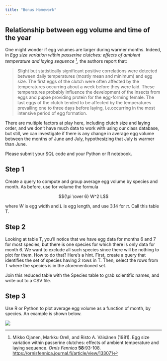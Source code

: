 ```yaml
---
title: "Bonus Homework"
---
```


## Relationship between egg volume and time of the year

One might wonder if egg volumes are larger during warmer months. Indeed, in *Egg size variation within passerine clutches: effects of ambient temperature and laying sequence* [^1], the authors report that:

[^1]: Mikko Ojanen, Markku Orell, and Risto A. Väisänen (1981). Egg size variation within passerine clutches: effects of ambient temperature and laying sequence. *Ornis Fennica* **58**:93-108. <https://ornisfennica.journal.fi/article/view/133071>

> Slight but statistically significant positive correlations were detected between daily temperatures (mostly mean and minimum) and egg size. The first eggs of the clutch were often affected by the temperatures occurring about a week before they were laid. These temperatures probably influence the development of the insects from eggs and pupae providing protein for the egg-forming female. The last eggs of the clutch tended to be affected by the temperatures prevailing one to three days before laying, i.e.occurring in the most intensive period of egg formation.

There are multiple factors at play here, including clutch size and laying order, and we don't have much data to work with using our class database, but still, we can investigate if there is any change in average egg volume between the months of June and July, hypothesizing that July is warmer than June.

Please submit your SQL code and your Python or R notebook.

## Step 1

Create a query to compute and group average egg volume by species and month. As before, use for volume the formula

$${\pi \over 6} W^2 L$$

where $W$ is egg width and $L$ is egg length, and use 3.14 for $\pi$. Call this table T.

## Step 2

Looking at table T, you'll notice that we have egg data for months 6 and 7 for most species, but there is one species for which there is only data for month 6. We want to exclude all such species since there will be nothing to plot for them. How to do that?  Here's a hint.  First, create a query that identifies the set of species having 2 rows in T.  Then, select the rows from T where the species is in the aforementioned set.

Join this reduced table with the Species table to grab scientific names, and write out to a CSV file.

## Step 3

Use R or Python to plot average egg volume as a function of month, by species. An example is shown below.

![](output-plot.png)
